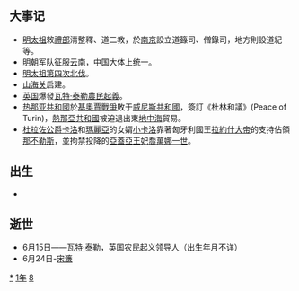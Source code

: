 {{yearTOC|1381|明'''[[洪武_(朱元璋)|洪武]]十四年'''；北元'''[[天元_(天元帝)|天元]]三年'''；越南'''[[昌符|昌符]]五年'''；日本南朝'''[[天授_(長慶天皇)|天授]]七年'''，'''[[弘和|弘和]]元年'''，北朝'''[[康曆|康曆]]三年'''，'''[[永德_(後圓融天皇)|永德]]元年'''}}
== 大事记 ==
{{Unreferencedsect|time=2012-11-12T05:10:20+00:00}}
*[[明太祖|明太祖]]敕[[禮部|禮部]]清整釋、道二教，於[[南京|南京]]設立道籙司、僧錄司，地方則設道紀等。
*[[明朝|明朝]]军队征服[[雲南等處行中書省|云南]]，中国大体上统一。
*[[明太祖第四次北伐|明太祖第四次北伐]]。
*[[山海关|山海关]]启建。
*[[英国|英国]]爆發[[瓦特·泰勒農民起義|瓦特·泰勒農民起義]]。
*[[热那亚共和國|热那亚共和國]]於[[基奧賈戰爭|基奧賈戰爭]]敗于[[威尼斯共和國|威尼斯共和國]]，簽訂《杜林和議》(Peace of Turin)，[[熱那亞共和國|熱那亞共和國]]被迫退出東[[地中海|地中海]]貿易。
*[[杜拉佐公爵卡洛|杜拉佐公爵卡洛]]和[[卡拉布裡亞的瑪麗亞|瑪麗亞]]的女婿[[卡洛三世_(那不勒斯)|小卡洛]]靠著匈牙利國王[[拉約什一世|拉約什大帝]]的支持佔領[[那不勒斯|那不勒斯]]，並拘禁投降的[[亞蓋亞大公國|亞蓋亞王妃]][[喬萬娜一世|喬萬娜一世]]。


== 出生 ==
*

== 逝世 ==
{{Wikisource year mention}}
* 6月15日——[[瓦特·泰勒|瓦特·泰勒]]，英国农民起义领导人（出生年月不详）
* 6月24日-[[宋濂|宋濂]]


[[Category:1381年|*]]
[[Category:1380年代|1年]]
[[Category:14世纪各年|8]]